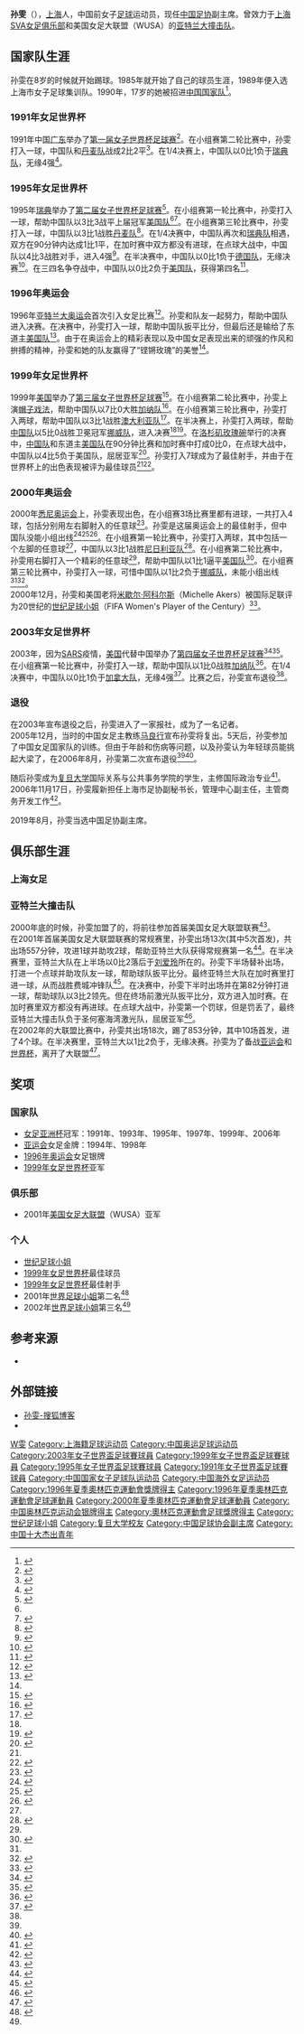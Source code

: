 {{Football player infobox |
| playername = 孙雯<br />Sun Wen
| fullname = 孙雯
| height = {{Height|m=1.62}}
| dateofbirth = {{birth date and age|1973|4|6}}
| cityofbirth = [[上海|上海]]
| countryofbirth = {{CHN}} 
| currentclub = 已退役
| clubnumber = 9
| position = [[前鋒_(足球)|前鋒]]
| years1 = 1989-2000
| clubs1 =  上海女足
| caps1 =    
| goals1 = 
| years2 =2001-2002 
| clubs2 =亚特兰大撞击  
| caps2 = 33 
| goals2 = 7
| years3 = 2003
| clubs3 = 上海SVA女足 
| caps3 =  
| goals3 = 
| years4 = 2006
| clubs4 = 上海SVA女足 
| caps4 =  
| goals4 = 
| nationalyears1 = 1990-2006
| nationalteam = {{flagicon|CHN}}[[中国国家女子足球队|中国]]
| nationalcaps1 = 152 
| nationalgoals1= 106<ref name=retire2003>{{cite web
 |language     = zh-cn
 |url          = http://sports.sina.com.cn/s/2003-10-04/075866523s.shtml
 |title        = 中国女足出局玫瑰提前凋零 孙雯宣布挂靴
 |publisher    = 潇湘晨报
 |date         = 2003年10月4日
 |accessdate   = 2009年4月13日
 |archive-date = 2018年12月15日
 |archive-url  = https://web.archive.org/web/20181215123452/http://sports.sina.com.cn/s/2003-10-04/075866523s.shtml
 |dead-url     = no
}}</ref>
| pcupdate =  (UTC)
| ntupdate = 2003年10月4日(UTC)
}}
{{MedalTableTop|width=280px}}
{{MedalCountry|{{CHN}}}}
{{MedalSport |女子[[足球|足球]]}}
{{MedalCompetition|[[奥运会|奥运会]]}}
{{MedalSilver | [[1996年夏季奧林匹克運動會|1996年亚特兰大]] | [[1996年夏季奧林匹克運動會女子足球比賽|隊際]]}}
{{MedalBottom}}
'''孙雯'''（{{bd|1973年|4月6日|catIdx=Sun wen}}），[[上海|上海]]人，中国前女子[[足球|足球]]运动员，现任[[中国足协|中国足协]]副主席。曾效力于[[上海国泰君安永柏女子足球俱乐部|上海SVA女足俱乐部]]和美国女足大联盟（WUSA）的[[亚特兰大撞击队|亚特兰大撞击队]]。

== 国家队生涯 ==
孙雯在8岁的时候就开始踢球。1985年就开始了自己的球员生涯，1989年便入选上海市女子足球集训队。1990年，17岁的她被招进[[中国国家女子足球队|中国国家队]]<ref name=info060809>{{cite web
 |language     = zh-cn
 |url          = http://sports.qq.com/a/20060809/000222.htm
 |title        = 孙雯退役宣告一个时代结束 回顾太阳女光辉历程
 |author       = 饿狼
 |publisher    = 腾讯体育
 |date         = 2006年8月9日
 |accessdate   = 2009年4月13日
 |archive-date = 2006年8月28日
 |archive-url  = https://web.archive.org/web/20060828004948/http://sports.qq.com/a/20060809/000222.htm
 |dead-url     = no
}}</ref>。

=== 1991年女足世界杯 ===
1991年中国[[广东|广东]]举办了[[1991年女子世界杯足球赛|第一届女子世界杯足球赛]]<ref name=china1991>{{cite web
 |language    = en
 |url         = http://www.fifa.com/tournaments/archive/tournament=103/edition=3373/index.html
 |title       = FIFA Women's World Cup China PR 1991
 |publisher   = [[FIFA|FIFA]]
 |accessdate  = 2009年4月13日
 |deadurl     = yes
 |archiveurl  = https://web.archive.org/web/20131216231838/http://www.fifa.com/tournaments/archive/tournament%3D103/edition%3D3373/index.html
 |archivedate = 2013年12月16日
}}</ref>。在小组赛第二轮比赛中，孙雯打入一球，中国队和[[丹麦国家女子足球队|丹麦队]]战成2比2平<ref>{{cite web
 |language    = en
 |url         = http://www.fifa.com/tournaments/archive/tournament=103/edition=3373/matches/match=21931/report.html
 |title       = FIFA Women's World Cup China PR 1991 Match Report : China PR - Denmark
 |publisher   = [[FIFA|FIFA]]
 |accessdate  = 2009年4月13日
 |deadurl     = yes
 |archiveurl  = https://web.archive.org/web/20130629232222/http://www.fifa.com/tournaments/archive/tournament%3D103/edition%3D3373/matches/match%3D21931/report.html
 |archivedate = 2013年6月29日
}}</ref>。在1/4决赛上，中国队以0比1负于[[瑞典国家女子足球队|瑞典队]]，无缘4强<ref>{{cite web
 |language     = en
 |url          = http://www.fifa.com/tournaments/archive/tournament=103/edition=3373/matches/match=21973/report.html
 |title        = FIFA Women's World Cup China PR 1991 Match Report : China PR - Sweden
 |publisher    = [[FIFA|FIFA]]
 |accessdate   = 2009年4月13日
 |archive-date = 2013年6月29日
 |archive-url  = https://web.archive.org/web/20130629224952/http://www.fifa.com/tournaments/archive/tournament=103/edition=3373/matches/match=21973/report.html
 |dead-url     = no
}}</ref>。

=== 1995年女足世界杯 ===
1995年[[瑞典|瑞典]]举办了[[1995年女子世界杯足球赛|第二届女子世界杯足球赛]]<ref name=sweden1995>{{cite web
 |language    = en
 |url         = http://www.fifa.com/tournaments/archive/tournament=103/edition=4654/index.html
 |title       = FIFA Women's World Cup Sweden 1995
 |publisher   = [[FIFA|FIFA]]
 |accessdate  = 2009年4月13日
 |deadurl     = yes
 |archiveurl  = https://web.archive.org/web/20131216232632/http://www.fifa.com/tournaments/archive/tournament%3D103/edition%3D4654/index.html
 |archivedate = 2013年12月16日
}}</ref>。在小组赛第一轮比赛中，孙雯打入一球，帮助中国队以3比3战平上届冠军[[美国国家女子足球队|美国队]]<ref name=china1991/><ref>{{cite web 
 |language=en 
 |url=http://www.fifa.com/tournaments/archive/tournament=103/edition=4654/matches/match=21914/report.html 
 |title=FIFA Women's World Cup Sweden 1995 Match Report : USA - China PR 
 |publisher=[[FIFA|FIFA]] 
 |accessdate=2009年4月13日 
 |deadurl=yes 
 |archiveurl=https://web.archive.org/web/20131213203520/http://www.fifa.com/tournaments/archive/tournament%3D103/edition%3D4654/matches/match%3D21914/report.html 
 |archivedate=2013年12月13日 
 }}</ref>。在小组赛第三轮比赛中，孙雯打入一球，中国队以3比1战胜[[丹麦国家女子足球队|丹麦队]]<ref>{{cite web
 |language    = en
 |url         = http://www.fifa.com/tournaments/archive/tournament=103/edition=4654/matches/match=21919/report.html
 |title       = FIFA Women's World Cup Sweden 1995 Match Report : China PR - Denmark
 |publisher   = [[FIFA|FIFA]]
 |accessdate  = 2009年4月13日
 |deadurl     = yes
 |archiveurl  = https://web.archive.org/web/20130629224839/http://www.fifa.com/tournaments/archive/tournament%3D103/edition%3D4654/matches/match%3D21919/report.html
 |archivedate = 2013年6月29日
}}</ref>。在1/4决赛中，中国队再次和[[瑞典国家女子足球队|瑞典队]]相遇，双方在90分钟内达成1比1平，在加时赛中双方都没有进球，在点球大战中，中国队以4比3战胜对手，进入4强<ref>{{cite web
 |language    = en
 |url         = http://www.fifa.com/tournaments/archive/tournament=103/edition=4654/matches/match=21921/report.html
 |title       = FIFA Women's World Cup Sweden 1995 Match Report : Sweden - China PR
 |publisher   = [[FIFA|FIFA]]
 |accessdate  = 2009年4月13日
 |deadurl     = yes
 |archiveurl  = https://web.archive.org/web/20090929044339/http://www.fifa.com/tournaments/archive/tournament%3D103/edition%3D4654/matches/match%3D21921/report.html
 |archivedate = 2009年9月29日
}}</ref>。在半决赛中，中国队以0比1负于[[德国国家女子足球队|德国队]]，无缘决赛<ref>{{cite web
 |language    = en
 |url         = http://www.fifa.com/tournaments/archive/tournament=103/edition=4654/matches/match=21924/report.html
 |title       = FIFA Women's World Cup Sweden 1995 Match Report : Germany - China PR
 |publisher   = [[FIFA|FIFA]]
 |accessdate  = 2009年4月13日
 |deadurl     = yes
 |archiveurl  = https://web.archive.org/web/20090416020634/http://www.fifa.com/tournaments/archive/tournament%3D103/edition%3D4654/matches/match%3D21924/report.html
 |archivedate = 2009年4月16日
}}</ref>。在三四名争夺战中，中国队以0比2负于[[美国国家女子足球队|美国队]]，获得第四名<ref>{{cite web 
 |language=en 
 |url=http://www.fifa.com/tournaments/archive/tournament=103/edition=4654/matches/match=21927/report.html 
 |title=FIFA Women's World Cup Sweden 1995 Match Report : China PR - USA 
 |publisher=[[FIFA|FIFA]] 
 |accessdate=2009年4月13日 
 |deadurl=yes 
 |archiveurl=https://web.archive.org/web/20131213203518/http://www.fifa.com/tournaments/archive/tournament%3D103/edition%3D4654/matches/match%3D21927/report.html 
 |archivedate=2013年12月13日 
 }}</ref>。

=== 1996年奥运会 ===
1996年[[亚特兰大奥运会|亚特兰大奥运会]]首次引入女足比赛<ref name=atlanta1996>{{cite web
 |language    = en
 |url         = http://www.fifa.com/tournaments/archive/tournament=509/edition=4715/index.html
 |title       = Olympic Football Tournaments Atlanta 1996 - Women
 |publisher   = [[FIFA|FIFA]]
 |accessdate  = 2009年4月13日
 |deadurl     = yes
 |archiveurl  = https://web.archive.org/web/20130518072943/http://www.fifa.com/tournaments/archive/tournament%3D509/edition%3D4715/index.html
 |archivedate = 2013年5月18日
}}</ref>。孙雯和队友一起努力，帮助中国队进入决赛。在决赛中，孙雯打入一球，帮助中国队扳平比分，但最后还是输给了东道主[[美国国家女子足球队|美国队]]<ref>{{cite web 
 |language=en 
 |url=http://www.fifa.com/tournaments/archive/tournament=509/edition=4715/matches/match=22100/report.html 
 |title=Olympic Football Tournaments Atlanta 1996 - Women Match Report : China PR - USA 
 |publisher=[[FIFA|FIFA]] 
 |date=1996-08-01 
 |accessdate=2009年4月13日 
 |deadurl=yes 
 |archiveurl=https://web.archive.org/web/20120831140433/http://www.fifa.com/tournaments/archive/tournament%3D509/edition%3D4715/matches/match%3D22100/report.html 
 |archivedate=2012年8月31日 
 }}</ref>。由于在奥运会上的精彩表现以及中国女足表现出来的顽强的作风和拚搏的精神，孙雯和她的队友赢得了“铿锵玫瑰”的美誉<ref name=info060809/>。

=== 1999年女足世界杯 ===
1999年[[美国|美国]]举办了[[1999年女子世界杯足球赛|第三届女子世界杯足球赛]]<ref name=usa1999>{{cite web
 |language    = en
 |url         = http://www.fifa.com/tournaments/archive/tournament=103/edition=4644/index.html
 |title       = FIFA Women's World Cup USA 1999
 |publisher   = [[FIFA|FIFA]]
 |accessdate  = 2009年4月13日
 |deadurl     = yes
 |archiveurl  = https://web.archive.org/web/20131216232609/http://www.fifa.com/tournaments/archive/tournament%3D103/edition%3D4644/index.html
 |archivedate = 2013年12月16日
}}</ref>。在小组赛第二轮比赛中，孙雯上演[[帽子戏法|帽子戏法]]，帮助中国队以7比0大胜[[加纳国家女子足球队|加纳队]]<ref>{{cite web
 |language    = en
 |url         = http://www.fifa.com/tournaments/archive/tournament=103/edition=4644/matches/match=22169/report.html
 |title       = FIFA Women's World Cup USA 1999 Match Report : China PR - Ghana
 |publisher   = [[FIFA|FIFA]]
 |date        = 1999-06-23
 |accessdate  = 2009年4月13日
 |deadurl     = yes
 |archiveurl  = https://web.archive.org/web/20130630005535/http://www.fifa.com/tournaments/archive/tournament%3D103/edition%3D4644/matches/match%3D22169/report.html
 |archivedate = 2013年6月30日
}}</ref>。在小组赛第三轮比赛中，孙雯打入两球，帮助中国队以3比1战胜[[澳大利亚国家女子足球队|澳大利亚队]]<ref>{{cite web 
 |language=en 
 |url=http://www.fifa.com/tournaments/archive/tournament=103/edition=4644/matches/match=22170/report.html 
 |title=FIFA Women's World Cup USA 1999 Match Report : China PR - Australia 
 |publisher=[[FIFA|FIFA]] 
 |date=1999-06-26 
 |accessdate=2009年4月13日 
 |deadurl=yes 
 |archiveurl=https://web.archive.org/web/20131212165733/http://www.fifa.com/tournaments/archive/tournament%3D103/edition%3D4644/matches/match%3D22170/report.html 
 |archivedate=2013年12月12日 
 }}</ref>。在半决赛上，孙雯打入两球，帮助[[中国国家女子足球队|中国队]]以5比0战胜卫冕冠军[[挪威国家女子足球队|挪威队]]，进入决赛<ref  name=sweden1995/><ref>{{cite web
 |language    = en
 |url         = http://www.fifa.com/tournaments/archive/tournament=103/edition=4644/matches/match=22180/report.html
 |title       = FIFA Women's World Cup USA 1999 Match Report : Norway - China PR
 |publisher   = [[FIFA|FIFA]]
 |date        = 1999-07-04
 |accessdate  = 2009年4月13日
 |deadurl     = yes
 |archiveurl  = https://web.archive.org/web/20130629225635/http://www.fifa.com/tournaments/archive/tournament%3D103/edition%3D4644/matches/match%3D22180/report.html
 |archivedate = 2013年6月29日
}}</ref>。在[[洛杉矶|洛杉矶]][[玫瑰碗|玫瑰碗]]举行的决赛中，[[中国国家女子足球队|中国队]]和东道主[[美国国家女子足球队|美国队]]在90分钟比赛和加时赛中打成0比0，在点球大战中，中国队以4比5负于美国队，屈居亚军<ref>{{cite web 
 |language=en 
 |url=http://www.fifa.com/tournaments/archive/tournament=103/edition=4644/matches/match=22183/report.html 
 |title=FIFA Women's World Cup USA 1999 Match Report : USA - China PR 
 |publisher=[[FIFA|FIFA]] 
 |date=1999-07-10 
 |accessdate=2009年4月13日 
 |deadurl=yes 
 |archiveurl=https://web.archive.org/web/20120808220232/http://www.fifa.com/tournaments/archive/tournament%3D103/edition%3D4644/matches/match%3D22183/report.html 
 |archivedate=2012年8月8日 
 }}</ref>。孙雯打入7球成为了最佳射手，并由于在世界杯上的出色表现被评为最佳球员<ref name=usa1999/><ref name=usa1999stat>{{cite web
 |language     = en
 |url          = http://www.fifa.com/tournaments/archive/tournament=103/edition=4644/statistics/index.html
 |title        = FIFA Women's World Cup - USA 1999 Statistics
 |publisher    = [[FIFA|FIFA]]
 |accessdate   = 2009年4月13日
 |archive-date = 2010年9月14日
 |archive-url  = https://web.archive.org/web/20100914183440/http://www.fifa.com/tournaments/archive/tournament=103/edition=4644/statistics/index.html
 |dead-url     = no
}}</ref>。 
=== 2000年奥运会 ===
2000年[[悉尼奥运会|悉尼奥运会]]上，孙雯表现出色，在小组赛3场比赛里都有进球，一共打入4球，包括分别用左右脚射入的任意球<ref name=goalin2000>{{cite web
 |language     = zh-cn
 |url          = http://www.southcn.com/sports/scroll/200309200034.htm
 |title        = 中国女足精彩入球回眸：刘爱玲经典远射荡气回肠
 |author       = 栾春晖
 |publisher    = 南方网
 |date         = 2003-09-20
 |accessdate   = 2009年4月17日
 |archive-date = 2016-03-04
 |archive-url  = https://web.archive.org/web/20160304215715/http://www.southcn.com/sports/scroll/200309200034.htm
 |dead-url     = no
}}</ref>。孙雯是这届奥运会上的最佳射手，但中国队没能小组出线<ref name=sydney2000>{{cite web
 |language    = en
 |url         = http://www.fifa.com/tournaments/archive/tournament=509/edition=3956/index.html
 |title       = Olympic Football Tournaments Sydney 2000 - Women
 |publisher   = [[FIFA|FIFA]]
 |accessdate  = 2009年4月13日
 |deadurl     = yes
 |archiveurl  = https://web.archive.org/web/20130518033336/http://www.fifa.com/tournaments/archive/tournament%3D509/edition%3D3956/index.html
 |archivedate = 2013年5月18日
}}</ref><ref name=sydney2000stat>{{cite web
 |language     = en
 |url          = http://www.fifa.com/tournaments/archive/tournament=509/edition=3956/statistics/index.html
 |title        = Olympic Football Tournaments Sydney 2000 - Women : statistics
 |publisher    = [[FIFA|FIFA]]
 |accessdate   = 2009年4月13日
 |archive-date = 2013年5月18日
 |archive-url  = https://web.archive.org/web/20130518054818/http://www.fifa.com/tournaments/archive/tournament=509/edition=3956/statistics/index.html
 |dead-url     = no
}}</ref><ref name=sydney2000results>{{cite web
 |language     = en
 |url          = http://www.fifa.com/tournaments/archive/tournament=509/edition=3956/results/index.html
 |title        = Olympic Football Tournaments Sydney 2000 - Women : Fixtures and Results
 |publisher    = [[FIFA|FIFA]]
 |accessdate   = 2009年4月13日
 |archive-date = 2013年5月18日
 |archive-url  = https://web.archive.org/web/20130518041907/http://www.fifa.com/tournaments/archive/tournament=509/edition=3956/results/index.html
 |dead-url     = no
}}</ref>。在小组赛第一轮比赛中，孙雯打入两球，其中包括一个左脚的任意球<ref name=goalin2000/>，中国队以3比1战胜[[尼日利亚国家女子足球队|尼日利亚队]]<ref>{{cite web
 |language    = en
 |url         = http://www.fifa.com/tournaments/archive/tournament=509/edition=3956/matches/match=20554/report.html
 |title       = Olympic Football Tournaments Sydney 2000 - Women Match Report : China PR - Nigeria
 |publisher   = [[FIFA|FIFA]]
 |accessdate  = 2009年4月13日
 |deadurl     = yes
 |archiveurl  = https://web.archive.org/web/20130629233127/http://www.fifa.com/tournaments/archive/tournament%3D509/edition%3D3956/matches/match%3D20554/report.html
 |archivedate = 2013年6月29日
}}</ref>。在小组赛第二轮比赛中，孙雯用右脚打入一个精彩的任意球<ref name=goalin2000/>，帮助中国队以1比1逼平[[美国国家女子足球队|美国队]]<ref>{{cite web
 |language    = en
 |url         = http://www.fifa.com/tournaments/archive/tournament=509/edition=3956/matches/match=20650/report.html
 |title       = Olympic Football Tournaments Sydney 2000 - Women Match Report : USA - China PR
 |publisher   = [[FIFA|FIFA]]
 |accessdate  = 2009年4月13日
 |deadurl     = yes
 |archiveurl  = https://web.archive.org/web/20120721173310/http://www.fifa.com/tournaments/archive/tournament%3D509/edition%3D3956/matches/match%3D20650/report.html
 |archivedate = 2012年7月21日
}}</ref>。在小组赛第三轮比赛中，孙雯打入一球，可惜中国队以1比2负于[[挪威国家女子足球队|挪威队]]，未能小组出线<ref name=sydney2000results/><ref>{{cite web
 |language    = en
 |url         = http://www.fifa.com/tournaments/archive/tournament=509/edition=3956/matches/match=20653/report.html
 |title       = Olympic Football Tournaments Sydney 2000 - Women Match Report : Norway - China PR
 |publisher   = [[FIFA|FIFA]]
 |accessdate  = 2009年4月13日
 |deadurl     = yes
 |archiveurl  = https://web.archive.org/web/20120817064703/http://www.fifa.com/tournaments/archive/tournament%3D509/edition%3D3956/matches/match%3D20653/report.html
 |archivedate = 2012年8月17日
}}</ref>。<br />2000年12月，孙雯和美国老将[[米歇尔·阿科尔斯|米歇尔·阿科尔斯]]（Michelle Akers）被国际足联评为20世纪的[[世纪足球小姐|世纪足球小姐]]（FIFA Women's Player of the Century）<ref>{{cite web
 |language    = en
 |url         = http://www.fifa.com/aboutfifa/developing/women/news/newsid=76192.html
 |title       = Sun Wen and Michelle Akers on top
 |publisher   = [[FIFA|FIFA]]
 |date        = 2000年12月1日
 |accessdate  = 2009年4月13日
 |deadurl     = yes
 |archiveurl  = https://web.archive.org/web/20071011141633/http://fifa.com/aboutfifa/developing/women/news/newsid%3D76192.html
 |archivedate = 2007年10月11日
}}</ref>。

=== 2003年女足世界杯 ===
2003年，因为[[SARS|SARS]]疫情，[[美国|美国]]代替中国举办了[[2003年女子世界杯足球赛|第四届女子世界杯足球赛]]<ref name=usa2003>{{cite web
 |language     = en
 |url          = http://www.fifa.com/tournaments/archive/tournament=103/edition=6929/index.html
 |title        = FIFA Women's World Cup USA 2003
 |publisher    = [[FIFA|FIFA]]
 |accessdate   = 2009年4月13日
 |archive-date = 2013年12月16日
 |archive-url  = https://web.archive.org/web/20131216232234/http://www.fifa.com/tournaments/archive/tournament=103/edition=6929/index.html
 |dead-url     = no
}}</ref><ref>{{cite web
 |language     = zh-cn
 |url          = http://sports.sohu.com/87/59/news209565987.shtml
 |title        = 2003年女足世界杯落户美国 中国女足直接出线
 |author       = 赵鹏程
 |publisher    = 北京晚报
 |date         = 2003年5月27日
 |accessdate   = 2009年4月17日
 |archive-date = 2005年9月1日
 |archive-url  = https://web.archive.org/web/20050901004316/http://sports.sohu.com/87/59/news209565987.shtml
 |dead-url     = no
}}</ref>。在小组赛第一轮比赛中，孙雯打入一球，帮助中国队以1比0战胜[[加纳国家女子足球队|加纳队]]<ref>{{cite web
 |language    = en
 |url         = http://www.fifa.com/tournaments/archive/tournament=103/edition=6929/matches/match=69290008/report.html
 |title       = FIFA Women's World Cup USA 2003  Match Report : China PR - Ghana
 |publisher   = [[FIFA|FIFA]]
 |date        = 2003-09-21
 |accessdate  = 2009年4月13日
 |deadurl     = yes
 |archiveurl  = https://web.archive.org/web/20130629232038/http://www.fifa.com/tournaments/archive/tournament%3D103/edition%3D6929/matches/match%3D69290008/report.html
 |archivedate = 2013年6月29日
}}</ref>。在1/4决赛中，中国队以0比1负于[[加拿大国家女子足球队|加拿大队]]，无缘4强<ref>{{cite web
 |language    = en
 |url         = http://www.fifa.com/tournaments/archive/tournament=103/edition=6929/matches/match=69290028/report.html
 |title       = FIFA Women's World Cup USA 2003  Match Report : China PR - Canada
 |publisher   = [[FIFA|FIFA]]
 |date        = 2003-09-21
 |accessdate  = 2009年4月13日
 |deadurl     = yes
 |archiveurl  = https://web.archive.org/web/20130629234412/http://www.fifa.com/tournaments/archive/tournament%3D103/edition%3D6929/matches/match%3D69290028/report.html
 |archivedate = 2013年6月29日
}}</ref>。比赛之后，孙雯宣布退役<ref name=retire2003/>。

=== 退役 ===
在2003年宣布退役之后，孙雯进入了一家报社，成为了一名记者。<br />2005年12月，当时的中国女足主教练[[马良行|马良行]]宣布孙雯将复出。5天后，孙雯参加了中国女足国家队的训练。但由于年龄和伤病等问题，以及孙雯认为年轻球员能挑起大梁了，在2006年8月，孙雯第二次宣布退役<ref name=info060809/><ref>{{cite web
 |language     = zh-cn
 |url          = http://sports.sina.com.cn/c/2006-07-31/01232369067.shtml
 |title        = 大连双姝扭转女足锋无力 孙雯看到希望欲退役
 |author       = 张宾 张楠 周琦
 |publisher    = 新京报
 |date         = 2006年7月31日
 |accessdate   = 2009年4月14日
 |archive-date = 2019年8月12日
 |archive-url  = https://web.archive.org/web/20190812184628/http://sports.sina.com.cn/c/2006-07-31/01232369067.shtml
 |dead-url     = no
}}</ref>。

随后孙雯成为[[复旦大学|复旦大学]]国际关系与公共事务学院的学生，主修国际政治专业<ref>{{cite web
 |language     = zh-cn
 |url          = http://sports.sina.com.cn/c/2003-11-18/0351662503.shtml
 |title        = 孙雯专心就读复旦国际关系专业 希望就职国际足联
 |author       = 梦文
 |publisher    = 江淮晨报
 |date         = 2003年11月18日
 |accessdate   = 2009年4月14日
 |archive-date = 2019年8月15日
 |archive-url  = https://web.archive.org/web/20190815005518/http://sports.sina.com.cn/c/2003-11-18/0351662503.shtml
 |dead-url     = no
}}</ref>。2006年11月17日，孙雯履新担任上海市足协副秘书长，管理中心副主任，主管商务开发工作<ref>{{cite web
 |language     = zh-cn
 |url          = http://sports.sina.com.cn/c/2006-11-18/02052573733.shtml
 |title        = 孙雯彻底告别球员生涯 任职上海足协主管商务开发
 |author       = 宋
 |publisher    = 北京晨报
 |date         = 2006年11月18日
 |accessdate   = 2009年4月14日
 |archive-date = 2019年8月13日
 |archive-url  = https://web.archive.org/web/20190813040454/http://sports.sina.com.cn/c/2006-11-18/02052573733.shtml
 |dead-url     = no
}}</ref>。

2019年8月，孙雯当选中国足协副主席。

== 俱乐部生涯 ==

=== 上海女足 ===

=== 亚特兰大撞击队 ===
2000年底的时候，孙雯加盟了{{Link-en|美国女足大联盟|Women's United Soccer Association}}的{{Link-en|亚特兰大撞击队|Atlanta Beat}}，将前往参加首届美国女足大联盟联赛<ref>{{cite web
 |language     = zh-cn
 |url          = http://www.people.com.cn/GB/channel8/499/20001211/345181.html
 |title        = WUSA选秀  孙雯加盟亚特兰大节奏队
 |author       = 谢培林
 |publisher    = 新华社
 |date         = 2000年12月11日
 |accessdate   = 2009年4月14日
 |archive-date = 2004年11月15日
 |archive-url  = https://web.archive.org/web/20041115053708/http://www.people.com.cn/GB/channel8/499/20001211/345181.html
 |dead-url     = no
}}</ref>。<br />

在2001年首届美国女足大联盟联赛的常规赛里，孙雯出场13次(其中5次首发)，共出场557分钟，攻进1球并助攻2球，帮助亚特兰大队获得常规赛第一名<ref>{{cite web
 |language     = zh-cn
 |url          = http://sports.sina.com.cn/c/2001-08-14/14171256.shtml
 |title        = 孙雯参加美国女足大联盟常规赛季的完全数据
 |author       = 永明
 |publisher    = 新浪体育
 |date         = 2001年8月14日
 |accessdate   = 2009年4月14日
 |archive-date = 2019年8月13日
 |archive-url  = https://web.archive.org/web/20190813065514/http://sports.sina.com.cn/c/2001-08-14/14171256.shtml
 |dead-url     = no
}}</ref>。在半决赛里，亚特兰大队在上半场以0比2落后于[[刘爱玲|刘爱玲]]所在的{{Link-en|费城冲锋队|Philadelphia Charge}}。孙雯下半场替补出场，打进一个点球并助攻队友一球，帮助球队扳平比分。最终亚特兰大队在加时赛里打进一球，从而战胜费城冲锋队<ref>{{cite web
 |language     = zh-cn
 |url          = http://sports.sina.com.cn/c/2001-08-20/20173338.shtml
 |title        = 美国女足大联盟-六朵玫瑰只剩孙雯一棵独苗
 |author       = 大刚
 |publisher    = 球报
 |date         = 2001年8月20日
 |accessdate   = 2009年4月14日
 |archive-date = 2019年8月12日
 |archive-url  = https://web.archive.org/web/20190812085305/http://sports.sina.com.cn/c/2001-08-20/20173338.shtml
 |dead-url     = no
}}</ref>。在决赛中，孙雯下半时出场并在第82分钟打进一球，帮助球队以3比2领先{{Link-en|圣何塞海湾激光队|Bay Area CyberRays}}。但在终场前激光队扳平比分，双方进入加时赛。在加时赛里双方都没有再进球。在点球大战中，孙雯第一个罚球，但是罚丢了，最终亚特兰大撞击队负于圣何塞海湾激光队，屈居亚军<ref>{{cite web
 |language     = zh-cn
 |url          = http://sports.sina.com.cn/c/2001-08-27/27176290.shtml
 |title        = 大联盟决赛：孙雯罚失点球 亚特兰大痛失冠军
 |author       = 边竞
 |publisher    = 东方网-青年报-球周刊
 |date         = 2001年8月27日
 |accessdate   = 2009年4月14日
 |archive-date = 2019年8月14日
 |archive-url  = https://web.archive.org/web/20190814055752/http://sports.sina.com.cn/c/2001-08-27/27176290.shtml
 |dead-url     = no
}}</ref>。<br />
在2002年的大联盟比赛中，孙雯共出场18次，踢了853分钟，其中10场首发，进了4个球。在半决赛里，亚特兰大以1比2负于{{Link-en|卡罗来纳勇气队|Carolina Courage}}，无缘决赛。孙雯为了备战[[亚运会|亚运会]]和[[女子世界杯足球赛|世界杯]]，离开了大联盟<ref>{{cite web
 |language     = zh-cn
 |url          = http://sports.sina.com.cn/c/2002-09-03/1344310094.shtml
 |title        = 聚焦“足球女王”孙雯：为了永远的冠军梦
 |author       = 徐宏斌
 |publisher    = 东方体育日报
 |date         = 2002年9月3日
 |accessdate   = 2009年4月14日
 |archive-date = 2020年1月31日
 |archive-url  = https://web.archive.org/web/20200131124410/http://sports.sina.com.cn/c/2002-09-03/1344310094.shtml
 |dead-url     = no
}}</ref>。

== 奖项 ==
=== 国家队 ===
*[[亚洲女子足球锦标赛|女足亚洲杯]]冠军：1991年、1993年、1995年、1997年、1999年、2006年
*[[亚运会|亚运会]]女足金牌：1994年、1998年
*[[1996年奥运会|1996年奥运会]]女足银牌
*[[1999年女子世界杯足球赛|1999年女足世界杯]]亚军

=== 俱乐部 ===
*2001年[[美国女足大联盟|美国女足大联盟]]（WUSA）亚军

=== 个人 ===
*[[世界足球小姐|世纪足球小姐]]
*[[1999年女子世界杯足球赛|1999年女足世界杯]]最佳球员
*[[1999年女子世界杯足球赛|1999年女足世界杯]]最佳射手
*2001年[[世界足球小姐|世界足球小姐]]第二名<ref name=fifawards>{{cite web
 |language     = en
 |url          = http://www.fifa.com/mm/document/fifafacts/raawards/ip-590_01e_fifa-awards_54332.pdf
 |title        = FIFA AWARDS
 |publisher    = [[FIFA|FIFA]]
 |accessdate   = 2009年4月9日
 |archive-date = 2014年12月7日
 |archive-url  = https://web.archive.org/web/20141207013447/http://www.fifa.com/mm/document/fifafacts/raawards/ip-590_01e_fifa-awards_54332.pdf
 |dead-url     = yes
}}</ref>
*2002年[[世界足球小姐|世界足球小姐]]第三名<ref name=fifawards/>

== 参考来源 ==
{{reflist|2}}
{{refbegin}}
*{{cite web
 |language     = zh-cn
 |url          = http://sports.sina.com.cn/star/sun_wen/
 |title        = 孙雯
 |publisher    = 新浪体育
 |accessdate   = 2009年4月13日
 |archive-date = 2019年11月12日
 |archive-url  = https://web.archive.org/web/20191112034752/http://sports.sina.com.cn/star/sun_wen/
 |dead-url     = no
}}
{{refend}}

== 外部链接 ==
* [http://bestsunwen.blog.sohu.com/ 孙雯-搜狐博客] {{Wayback|url=http://bestsunwen.blog.sohu.com/ |date=20180307150239 }}
* {{en}}{{FIFA player|65|FIFA Player Statistics: SUN Wen}}

{{1991年女足世界杯中国队参赛名单}}
{{1995年女足世界杯中国队参赛名单}}
{{1996年奥运会女子足球中国参赛名单}}
{{1999年女足世界杯中国队参赛名单}}
{{2000年奥运会女子足球中国参赛名单}}
{{2003年女足世界杯中国队参赛名单}}
{{新中国体育50星}}

{{Authority control}}
{{DEFAULTSORT:Sun孫}}
[[Category:孫姓|W雯]]
[[Category:上海籍足球运动员|Category:上海籍足球运动员]]
[[Category:中国奥运足球运动员|Category:中国奥运足球运动员]]
[[Category:2003年女子世界盃足球賽球員|Category:2003年女子世界盃足球賽球員]]
[[Category:1999年女子世界盃足球賽球員|Category:1999年女子世界盃足球賽球員]]
[[Category:1995年女子世界盃足球賽球員|Category:1995年女子世界盃足球賽球員]]
[[Category:1991年女子世界盃足球賽球員|Category:1991年女子世界盃足球賽球員]]
[[Category:中国国家女子足球队运动员|Category:中国国家女子足球队运动员]]
[[Category:中国海外女足运动员|Category:中国海外女足运动员]]
[[Category:1996年夏季奧林匹克運動會獎牌得主|Category:1996年夏季奧林匹克運動會獎牌得主]]
[[Category:1996年夏季奧林匹克運動會足球運動員|Category:1996年夏季奧林匹克運動會足球運動員]]
[[Category:2000年夏季奧林匹克運動會足球運動員|Category:2000年夏季奧林匹克運動會足球運動員]]
[[Category:中国奥林匹克运动会银牌得主|Category:中国奥林匹克运动会银牌得主]]
[[Category:奧林匹克運動會足球獎牌得主|Category:奧林匹克運動會足球獎牌得主]]
[[Category:世纪足球小姐|Category:世纪足球小姐]]
[[Category:复旦大学校友|Category:复旦大学校友]]
[[Category:中国足球协会副主席|Category:中国足球协会副主席]]
[[Category:中国十大杰出青年|Category:中国十大杰出青年]]